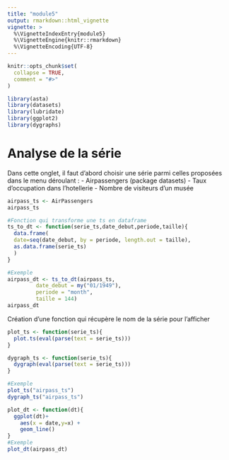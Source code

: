 ---
title: "module5"
output: rmarkdown::html_vignette
vignette: >
  %\VignetteIndexEntry{module5}
  %\VignetteEngine{knitr::rmarkdown}
  %\VignetteEncoding{UTF-8}
---

```{r, include = FALSE}
knitr::opts_chunk$set(
  collapse = TRUE,
  comment = "#>"
)
```

```{r setup}
library(asta)
library(datasets)
library(lubridate)
library(ggplot2)
library(dygraphs)
```

# Analyse de la série

Dans cette onglet, il faut d'abord choisir une série parmi celles proposées dans le menu déroulant : 
- Airpassengers (package datasets)
- Taux d'occupation dans l'hotellerie
- Nombre de visiteurs d'un musée


```{r}
airpass_ts <- AirPassengers
airpass_ts

#Fonction qui transforme une ts en dataframe
ts_to_dt <- function(serie_ts,date_debut,periode,taille){
  data.frame(
  date=seq(date_debut, by = periode, length.out = taille),
  as.data.frame(serie_ts)
  )
}

#Exemple
airpass_dt <- ts_to_dt(airpass_ts,
         date_debut = my("01/1949"),
         periode = "month",
         taille = 144)
airpass_dt

```

Création d'une fonction qui récupère le nom de la série pour l'afficher

```{r}
plot_ts <- function(serie_ts){
  plot.ts(eval(parse(text = serie_ts)))
}

dygraph_ts <- function(serie_ts){
  dygraph(eval(parse(text = serie_ts)))
}

#Exemple
plot_ts("airpass_ts")
dygraph_ts("airpass_ts")

plot_dt <- function(dt){
  ggplot(dt)+
    aes(x = date,y=x) +
    geom_line()
}
#Exemple
plot_dt(airpass_dt)

```



